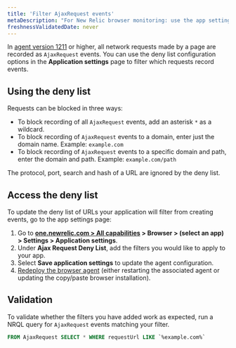 ```yaml
---
title: 'Filter AjaxRequest events'
metaDescription: "For New Relic browser monitoring: use the app settings page to filter which network calls are recorded as AjaxRequest events."
freshnessValidatedDate: never
---
```


In [agent version 1211](/docs/release-notes/new-relic-browser-release-notes/browser-agent-release-notes/) or higher, all network requests made by a page are recorded as `AjaxRequest` events. You can use the deny list configuration options in the <DoNotTranslate>**Application settings**</DoNotTranslate> page to filter which requests record events.

## Using the deny list

Requests can be blocked in three ways:

* To block recording of all `AjaxRequest` events, add an asterisk `*` as a wildcard.
* To block recording of `AjaxRequest` events to a domain, enter just the domain name. Example: `example.com`
* To block recording of `AjaxRequest` events to a specific domain and path, enter the domain and path. Example: `example.com/path`

The protocol, port, search and hash of a URL are ignored by the deny list.

## Access the deny list

To update the deny list of URLs your application will filter from creating events, go to the app settings page:

1. Go to <DoNotTranslate>**[one.newrelic.com > All capabilities](https://one.newrelic.com/all-capabilities) > Browser > (select an app) > Settings > Application settings**</DoNotTranslate>.
4. Under <DoNotTranslate>**Ajax Request Deny List**</DoNotTranslate>, add the filters you would like to apply to your app.
5. Select <DoNotTranslate>**Save application settings**</DoNotTranslate> to update the agent configuration.
6. [Redeploy the browser agent](/docs/browser/new-relic-browser/installation/upgrade-browser-agent) (either restarting the associated <InlinePopover type="apm" /> agent or updating the copy/paste browser installation).

## Validation

To validate whether the filters you have added work as expected, run a NRQL query for `AjaxRequest` events matching your filter.

```sql
FROM AjaxRequest SELECT * WHERE requestUrl LIKE `%example.com%`
```
